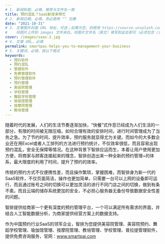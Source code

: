 ```yaml
---
# 1. 新闻标题，必填，推荐与文件名一致
title: 预约混乱？SaaS新宠来帮忙
# 2. 新闻日期，必填，务必使用 "" 包裹
date: "2021-10-31"
# 3. 文章图片封面 URL 地址，可选；如果为空，则使用 https://source.unsplash.com/800x450/?city
#    将图片上传到 images 文件夹后，将图片文件名（英文）填写到此处即可（必须包含 /images/ 前缀）
cover: /images/saas-2.jpg
# 4. 文章 URL，必填
permalink: smartpai-helps-you-to-management-your-business
# 5. 关键词，必填，按以下格式
keywords:
  - 预约软件
  - 预约混乱
  - 管理软件
  - 免费管理软件
  - 预约管理软件
  - 预约管理
  - 美容院管理
  - 学校管理
  - 舞蹈学校管理
  - 瑜伽馆管理
  - 按摩院管理
  - 教培管理
---
```


随着时代的发展，人们的生活节奏逐渐加快，“快餐”式作息已经成为人们生活的一部分，有限的时间被无限压缩，如何合理有效的安排时间，进行时间管理成为了当务之急。为了节约时间，提升效率，预约服务就显得尤为关键。而如今的大多数企业还在用Excel或者人工排列的方法进行预约统计，不仅效率很低，而且容易出现预约混乱，安全无保障等情况。在这种背景下智排应运而生，本着让用户使用更加方便，将商家与顾客连接起来的理念，智排创造出来一种全新的预约管理+的体系，最大限度的利用了时间，提升了预约的效率。

传统的预约方式不仅便携性差，而且操作繁琐，掌握困难，而智排身为新一代的SaaS软件，不仅页面简洁，操作也更加简单，只需要一台可以上网的设备即可运行，而且通过账号之间的切换可以更加灵活的进行不同门店之间的切换，做到有条不紊。而且云端的储存系统更加的安全，不必担心服务器无备份导致数据安全性差的问题。

智排提供给商家一个更有深度的预约管理平台，一个可以满足所有需求的界面，并结合人工智能数据分析，为商家提供经营方案上的数据支持。

作为中国预约行业SaaS的领军企业，智排为您提供美容院管理、美容院预约、舞蹈学校管理、瑜伽馆管理、按摩院管理、教培管理、学校管理、普拉提管理软件，提供免费咨询服务，官网：www.smartpai.com
